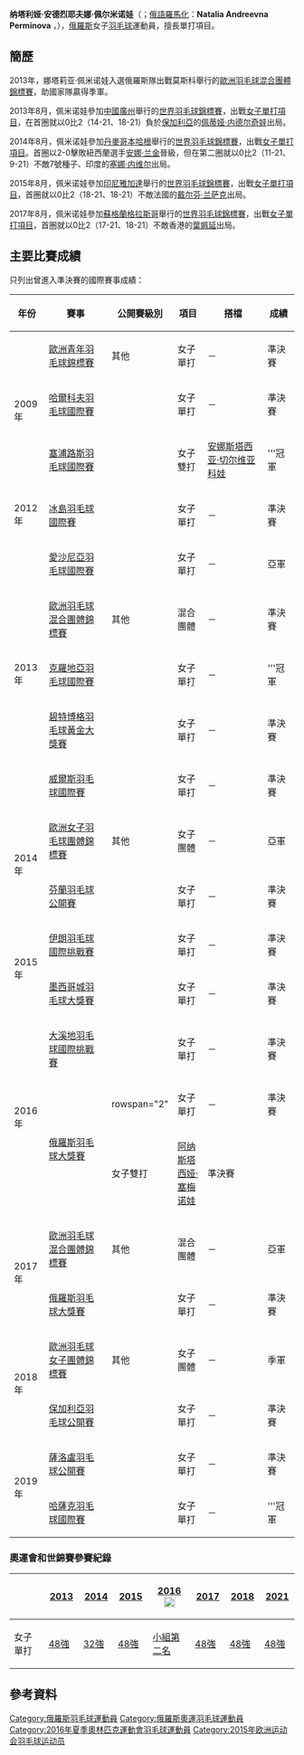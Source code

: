 {{noteTA
|G1=Badminton
|T=zh-cn:纳塔利娅·佩尔米诺娃;zh-hk:娜塔麗亞·佩米諾娃;zh-tw:娜塔莉亞·佩米諾娃;
|1=zh-cn:纳塔利娅;zh-hk:娜塔麗亞;zh-tw:娜塔莉亞;
|2=zh-cn:佩尔米诺娃;zh-hk:佩米諾娃;zh-tw:佩米諾娃;
}}

{{Infobox 羽球選手
| playername              = 娜塔莉亚·佩米诺娃<br/>{{lang|ru|Наталья Перминова}}<br/><small>({{lang|en|Natalia Perminova}})</small>
| size                    = 
| caption                 = 
| birth_name              = {{lang|ru|ПЕРМИНОВА<br/>Наталья Андреевна}}<ref name="infosport">{{cite web|title=Личные данные|url=http://www.infosport.ru/person/badminton/perminova-natalya-andreevna|website=infosport.ru|access-date=2016-02-06|archive-date=2019-11-29|archive-url=https://web.archive.org/web/20191129230148/https://www.infosport.ru/person/badminton/perminova-natalya-andreevna|dead-url=no}}{{ru}}</ref>
| date_of_birth           = {{birth_date_and_age|1991|11|14}}<ref name="15Baku">{{cite web|title=Athletes - Russia RUS - Natalia Perminova|url=http://www.baku2015.com/athletes/athlete=perminova-natalia-1002226/index.html?intcmp=athletes-hub|publisher=Baku 2015 European Games official website|access-date=2015-06-19|archive-url=https://web.archive.org/web/20150619102523/http://www.baku2015.com/athletes/athlete=perminova-natalia-1002226/index.html?intcmp=athletes-hub|archive-date=2015-06-19|dead-url=yes}}{{en}}</ref>
| place_of_birth          = {{URS}}[[葉卡捷琳堡|葉卡捷琳堡]]<ref name="15Baku"/>
| height                  = {{height|m=1.66}}<ref name="15Baku"/>
| weight                  = {{weight|kg=56}}<ref name="15Baku"/>
| event                   = 女子單打
| country                 = {{RUS}}
| years_started            = 
| handedness              = 
| coach                   = [[Yuri_Skripin|Yuri Skripin]]<ref name="15Baku"/>
| highest_ranking         = 第38位（女單）
| date_of_highest_ranking = 2014年10月23日 <ref name="ranking">[http://bwfcontent.tournamentsoftware.com/ranking/player.aspx?id=11138&player=109098 BWF World Ranking - Ranking of Natalia PERMINOVA (6115)]{{en}}</ref>
| current_ranking         = 第50位（女單）
| date_of_current_ranking = 2016年5月5日<ref>[http://bwfcontent.tournamentsoftware.com/ranking/category.aspx?id=11138&category=473 BWF World Ranking - BWF世界排名榜 (5/5/2016) - Women's singles] {{Wayback|url=http://bwfcontent.tournamentsoftware.com/ranking/category.aspx?id=11138&category=473 |date=20210813071530 }}{{en}}</ref>
| played                  = 120勝–108負（女單）<br/>4勝–8負（女雙）<br/>4勝–8負（混雙）
| titles                  = 
| bwf_profile             = D5D25301-6DE3-44FF-9A00-6728CC96CFD5
| bwf_id                  = 78605
| updated                 = 2016年5月8日
}}
{{MedalTableTop}}
{{MedalSport | 女子[[羽毛球|羽毛球]]}}
{{MedalCountry | {{RUS}}}}
{{MedalCompetition | [[歐洲羽毛球混合團體錦標賽|歐洲羽毛球混合團體錦標賽]]}}
{{MedalBronze| [[2013年歐洲羽毛球混合團體錦標賽|2013年 莫斯科]] | 混合團體 }}
{{MedalSilver| [[2017年歐洲羽毛球混合團體錦標賽|2017年 盧賓]] | 混合團體 }}
{{MedalCompetition | [[歐洲羽毛球男女子團體錦標賽|歐洲羽毛球男女子團體錦標賽]]}}
{{MedalSilver| [[2014年歐洲羽毛球女子團體錦標賽|2014年 巴塞爾]] | 女子團體 }}
{{MedalBronze| [[2018年歐洲羽毛球女子團體錦標賽|2018年 喀山]] | 女子團體 }}
{{MedalCompetition | [[歐洲青年羽毛球錦標賽|歐洲青年羽毛球錦標賽]]}}
{{MedalBronze| [[2009年歐洲青年羽毛球錦標賽|2009年 米蘭]] | 女子單打 }}
{{MedalBottom}}
'''纳塔利娅·安德烈耶夫娜·佩尔米诺娃'''（{{lang-ru|'''Наталья Андреевна Перминова'''}}；[[俄語羅馬化|俄語羅馬化]]：'''Natalia Andreevna Perminova''' ，{{bd|1991年|11月14日}}），[[俄羅斯|俄羅斯]]女子[[羽毛球|羽毛球]]運動員，擅長單打項目。

==簡歷==
2013年，娜塔莉亚·佩米诺娃入選俄羅斯隊出戰莫斯科舉行的[[2013年歐洲羽毛球混合團體錦標賽|歐洲羽毛球混合團體錦標賽]]，助國家隊贏得季軍。

2013年8月，佩米诺娃參加[[中國|中國]][[廣州|廣州]]舉行的[[2013年世界羽毛球錦標賽|世界羽毛球錦標賽]]，出戰[[2013年世界羽毛球錦標賽女子單打項目|女子單打項目]]，在首圈就以0比2（14-21、18-21）負於[[保加利亞|保加利亞]]的[[佩蒂娅·内德尔奇娃|佩蒂娅·内德尔奇娃]]出局。

2014年8月，佩米诺娃參加[[丹麥|丹麥]][[哥本哈根|哥本哈根]]舉行的[[2014年世界羽毛球錦標賽|世界羽毛球錦標賽]]，出戰[[2014年世界羽毛球錦標賽女子單打項目|女子單打項目]]。首圈以2-0擊敗紐西蘭選手[[安娜·兰金|安娜·兰金]]晉級，但在第二圈就以0比2（11-21、9-21）不敵7號種子、印度的[[塞娜·内维尔|塞娜·内维尔]]出局。

2015年8月，佩米诺娃參加[[印尼|印尼]][[雅加達|雅加達]]舉行的[[2015年世界羽毛球錦標賽|世界羽毛球錦標賽]]，出戰[[2015年世界羽毛球錦標賽女子單打項目|女子單打項目]]，首圈就以0比2（18-21、18-21）不敵法國的[[戴尔芬·兰萨克|戴尔芬·兰萨克]]出局。

2017年8月，佩米诺娃參加[[蘇格蘭|蘇格蘭]][[格拉斯哥|格拉斯哥]]舉行的[[2017年世界羽毛球錦標賽|世界羽毛球錦標賽]]，出戰[[2017年世界羽毛球錦標賽女子單打項目|女子單打項目]]，首圈就以0比2（17-21、18-21）不敵香港的[[葉姵延|葉姵延]]出局。

==主要比賽成績==
只列出曾進入準決賽的國際賽事成績：
{| class=wikitable style="text-align:center; font-size:small;" 
!width="50"|年份
!width="180"|賽事
!width="80"|公開賽級別
!width="60"|項目
!width="170"|搭檔
!width="50"|成績
|-
!rowspan="3"|2009年
|[[2009年歐洲青年羽毛球錦標賽|歐洲青年羽毛球錦標賽]]
|其他
|女子單打
|－
|bgcolor="#b8860b"|準決賽
|-
|[[2009年哈爾科夫羽毛球國際賽|哈爾科夫羽毛球國際賽]]
|{{BWFIS}}
|女子單打
|－
|bgcolor="#b8860b"|準決賽
|-
|[[2009年塞浦路斯羽毛球國際賽|塞浦路斯羽毛球國際賽]]
|{{BWFIS}}
|女子雙打
|[[安娜斯塔西亚·切尔维亚科娃|安娜斯塔西亚·切尔维亚科娃]]
|bgcolor="gold"|'''冠軍
|-
!rowspan="1"|2012年
|[[2012年冰島羽毛球國際賽|冰島羽毛球國際賽]]
|{{BWFIS}}
|女子單打
|－
|bgcolor="#b8860b"|準決賽
|-
!rowspan="5"|2013年
|[[2013年愛沙尼亞羽毛球國際賽|愛沙尼亞羽毛球國際賽]]
|{{BWFIS}}
|女子單打
|－
|bgcolor="silver"|亞軍
|-
|[[2013年歐洲羽毛球混合團體錦標賽|歐洲羽毛球混合團體錦標賽]]
|其他
|混合團體
|－
|bgcolor="#b8860b"|準決賽
|-
|[[2013年克羅地亞羽毛球國際賽|克羅地亞羽毛球國際賽]]
|{{BWFIS}}
|女子單打
|－
|bgcolor="gold"|'''冠軍
|-
|[[2013年碧特博格羽毛球黃金大獎賽|碧特博格羽毛球黃金大獎賽]]
|{{BWFGPG}}
|女子單打
|－
|bgcolor="#b8860b"|準決賽
|-
|[[2013年威爾斯羽毛球國際賽|威爾斯羽毛球國際賽]]
|{{BWFIC}}
|女子單打
|－
|bgcolor="#b8860b"|準決賽
|-
!rowspan="2"|2014年
|[[2014年歐洲女子羽毛球團體錦標賽|歐洲女子羽毛球團體錦標賽]]
|其他
|女子團體
|－
|bgcolor="silver"|亞軍
|-
|[[2014年芬蘭羽毛球公開賽|芬蘭羽毛球公開賽]]
|{{BWFIC}}
|女子單打
|－
|bgcolor="#b8860b"|準決賽
|-
!rowspan="2"|2015年
|[[2015年伊朗羽毛球國際挑戰賽|伊朗羽毛球國際挑戰賽]]
|{{BWFIC}}
|女子單打
|－
|bgcolor="#b8860b"|準決賽
|-
|[[2015年墨西哥城羽毛球大獎賽|墨西哥城羽毛球大獎賽]]
|{{BWFGP}}
|女子單打
|－
|bgcolor="#b8860b"|準決賽
|-
!rowspan="3"|2016年
|[[2016年大溪地羽毛球國際挑戰賽|大溪地羽毛球國際挑戰賽]]
|{{BWFIC}}
|女子單打
|－
|bgcolor="#b8860b"|準決賽
|-
|rowspan="2"|[[2016年俄羅斯羽毛球大獎賽|俄羅斯羽毛球大獎賽]]
|rowspan="2" {{BWFGP}}
|女子單打
|－
|bgcolor="#b8860b"|準決賽
|-
|女子雙打
|[[阿纳斯塔西娅·塞梅诺娃|阿纳斯塔西娅·塞梅诺娃]]
|bgcolor="#b8860b"|準決賽
|-
!rowspan="2"|2017年
|[[2017年歐洲羽毛球混合團體錦標賽|歐洲羽毛球混合團體錦標賽]]
|其他
|混合團體
|－
|bgcolor="silver"|亞軍
|-
|[[2017年俄羅斯羽毛球大獎賽|俄羅斯羽毛球大獎賽]]
|{{BWFGP}}
|女子單打
|－
|bgcolor="#b8860b"|準決賽
|-
!rowspan="2"|2018年
|[[2018年歐洲羽毛球女子團體錦標賽|歐洲羽毛球女子團體錦標賽]]
|其他
|女子團體
|－
|bgcolor="#b8860b"|季軍
|-
|[[2018年保加利亞羽毛球公開賽|保加利亞羽毛球公開賽]]
|{{BWFIS}}
|女子單打
|－
|bgcolor="#b8860b"|準決賽
|-
!rowspan="2"|2019年
|[[2019年薩洛盧羽毛球公開賽|薩洛盧羽毛球公開賽]]
|{{BWF100}}
|女子單打
|－
|bgcolor="#b8860b"|準決賽
|-
|[[2019年哈薩克羽毛球國際賽|哈薩克羽毛球國際賽]]
|{{BWFIS}}
|女子單打
|－
|bgcolor="gold"|'''冠軍
|}
{{BWF賽事級別索引}}

===奧運會和世錦賽參賽紀錄===
{| class=wikitable style="text-align:center; font-size:small;" 
!
!width="50"|[[2013年世界羽毛球錦標賽|2013]]
!width="50"|[[2014年世界羽毛球錦標賽|2014]]
!width="50"|[[2015年世界羽毛球錦標賽|2015]]
!width="80"|[[2016年夏季奧林匹克運動會羽毛球比賽|2016]] [[File:Olympic_rings_without_rims.svg|20px]]
!width="50"|[[2017年世界羽毛球錦標賽|2017]]
!width="50"|[[2018年世界羽毛球錦標賽|2018]]
!width="50"|[[2021年世界羽毛球錦標賽|2021]]
|-
!width="80"|女子單打
|[[2013年世界羽毛球錦標賽女子單打項目|48強]]
|[[2014年世界羽毛球錦標賽女子單打項目|32強]]
|[[2015年世界羽毛球錦標賽女子單打項目|48強]]
|[[2016年夏季奧林匹克運動會羽毛球女子單打比賽|小組第二名]]
|[[2017年世界羽毛球錦標賽女子單打項目|48強]]
|[[2018年世界羽毛球錦標賽女子單打項目|48強]]
|[[2021年世界羽毛球錦標賽女子單打項目|48強]]
|}

==參考資料==
{{Reflist}}

{{DEFAULTSORT:PERMINOVA, Natalia}}
[[Category:俄羅斯羽毛球運動員|Category:俄羅斯羽毛球運動員]]
[[Category:俄羅斯奧運羽毛球運動員|Category:俄羅斯奧運羽毛球運動員]]
[[Category:2016年夏季奧林匹克運動會羽毛球運動員|Category:2016年夏季奧林匹克運動會羽毛球運動員]]
[[Category:2015年欧洲运动会羽毛球运动员|Category:2015年欧洲运动会羽毛球运动员]]